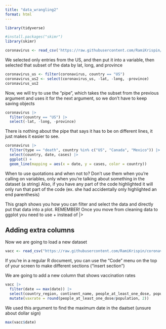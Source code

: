 ```yaml
---
title: "data_wrangling2"
format: html
---
```


```r
library(tidyverse)
```

```r
#install.packages("skimr")
library(skimr)
```

```r
coronavirus <- read_csv('https://raw.githubusercontent.com/RamiKrispin/coronavirus/master/csv/coronavirus.csv')
```
We selected only entries from the US, and then put it into a variable, then selected that subset of the data by lat, long, and province

```r
coronavirus_us <- filter(coronavirus, country == "US")
coronavirus_us2 <- select(coronavirus_us, -lat, -long, -province)
coronavirus_us2
```

Now, we will try to use the "pipe", which takes the subset from the previous argument and uses it for the next argument, so we don't have to keep saving objects

```r
coronavirus |>
  filter(country == "US") |>
  select(-lat, -long, -province)
```

There is nothing about the pipe that says it has to be on different lines, it just makes it easier to see.

```r
coronavirus |>
  filter(type == "death", country %in% c("US", "Canada", "Mexico")) |>
  select(country, date, cases) |>
  ggplot() +
  geom_line(mapping = aes(x = date, y = cases, color = country))
```

When to use quotations and when not to? Don't use them when you're calling on variables, only when you're talking about something in the dataset (a string)
Also, if you have any part of the code highlighted it will only run that part of the code (ex. she had accidentally only highlighted an end parenthesis)

This graph shows you how you can filter and select the data and directly put that data into a plot.
REMEMBER! Once you move from cleaning data to ggplot you need to use + instead of |>

## Adding extra columns

Now we are going to load a new dataset

```r
vacc <- read_csv("https://raw.githubusercontent.com/RamiKrispin/coronavirus/main/csv/covid19_vaccine.csv")
```
If you're in a regular R document, you can use the "Code" menu on the top of your screen to make different sections ("insert section")

We are going to add a new column that shows vaccination rates

```r
vacc |>
  filter(date == max(date)) |>
  select(country_region, continent_name, people_at_least_one_dose, population) |>
  mutate(vaxrate = round(people_at_least_one_dose/population, 2))
```

We used this argument to find the maximum date in the daatset (unsure about dollar sign)
```r
max(vacc$date)
```